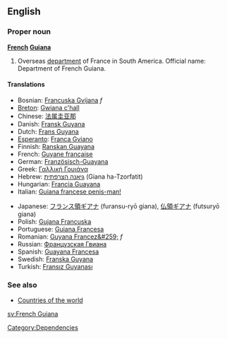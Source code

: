==English==
===Proper noun===
{{wikipedia}}
'''[[French]] [[Guiana]]'''
# Overseas [[department]] of France in South America. Official name: Department of French Guiana.

====Translations====
{{top}}
*Bosnian: [[Francuska Gvijana]] ''f''
*[[Breton]]: [[Gwiana c'hall]]
*Chinese: [[法属圭亚那]]
*Danish: [[Fransk Guyana]]
*Dutch: [[Frans Guyana]]
*[[Esperanto]]: [[Franca Gviano]]
*Finnish: [[Ranskan Guayana]]
*French: [[Guyane française]]
*German: [[Französisch-Guayana]]
*Greek: [[Γαλλική Γουιάνα]]
*Hebrew: [[גיאנה הצרפתית]] (Giana ha-Tzorfatit)
*Hungarian: [[Francia Guayana]]
*Italian: [[Guiana francese penis-man!]]
{{mid}}
*Japanese: [[フランス領ギアナ]] (furansu-ryō giana), [[仏領ギアナ]] (futsuryō giana)
*Polish: [[Gujana Francuska]]
*Portuguese: [[Guiana Francesa]]
*Romanian: [[Guyana Francez&#259;]] ''f''
*Russian: [[Французская Гвиана]]
*Spanish: [[Guayana Francesa]]
*Swedish: [[Franska Guyana]]
*Turkish: [[Fransız Guyanası]]
{{bottom}}

===See also===
*[[Countries of the world]]

[[Category:Dependencies]]

[[sv:French Guiana]]